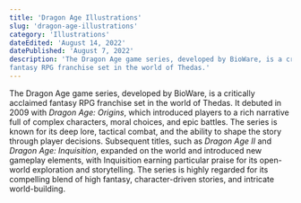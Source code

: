 ```yaml
---
title: 'Dragon Age Illustrations'
slug: 'dragon-age-illustrations'
category: 'Illustrations'
dateEdited: 'August 14, 2022'
datePublished: 'August 7, 2022'
description: 'The Dragon Age game series, developed by BioWare, is a critically acclaimed
fantasy RPG franchise set in the world of Thedas.'
---
```


The Dragon Age game series, developed by BioWare, is a critically acclaimed
fantasy RPG franchise set in the world of Thedas. It debuted in 2009 with
_Dragon Age: Origins_, which introduced players to a rich narrative full of
complex characters, moral choices, and epic battles. The series is known for its
deep lore, tactical combat, and the ability to shape the story through player
decisions. Subsequent titles, such as _Dragon Age II_ and _Dragon Age:
Inquisition_, expanded on the world and introduced new gameplay elements, with
Inquisition earning particular praise for its open-world exploration and
storytelling. The series is highly regarded for its compelling blend of high
fantasy, character-driven stories, and intricate world-building.

<EmbedImage
  src="posts/dragon-age-illustrations/dragon-age-2.jpg"
  alt="Dragon Age Solas"
  caption="Solas"
  layout="left"
/>

<EmbedImage
  src="posts/dragon-age-illustrations/dragon-age-1.jpg"
  alt="Dragon Age Dread Wolf"
  caption="Dread Wolf"
  layout="right"
/>
